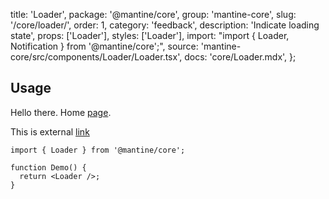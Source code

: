 
  title: 'Loader',
  package: '@mantine/core',
  group: 'mantine-core',
  slug: '/core/loader/',
  order: 1,
  category: 'feedback',
  description: 'Indicate loading state',
  props: ['Loader'],
  styles: ['Loader'],
  import: "import { Loader, Notification } from '@mantine/core';",
  source: 'mantine-core/src/components/Loader/Loader.tsx',
  docs: 'core/Loader.mdx',
};


## Usage

Hello there. Home [page](/).

This is external [link](https://google.com)

```tsx
import { Loader } from '@mantine/core';

function Demo() {
  return <Loader />;
}
```

<GetElementRef component="Loader" refType="button" package="@mantine/dates" />
